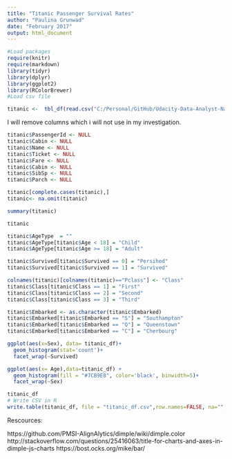 ```yaml
---
title: "Titanic Passenger Survival Rates"
author: "Paulina Grunwad"
date: "February 2017"
output: html_document
---
```



```r
#Load packages
require(knitr)
require(markdown)
library(tidyr)
library(dplyr)
library(ggplot2)
library(RColorBrewer)
#Load csv file

titanic <-  tbl_df(read.csv("C:/Personal/GitHub/Udacity-Data-Analyst-Nanodegree/Project 6 - Make Effective Data Visualization/Final project/data/titanic_data.csv"))
```


I will remove columns which i will not use in my investigation.

```r
titanic$PassengerId <- NULL
titanic$Cabin <- NULL
titanic$Name <- NULL
titanic$Ticket <- NULL
titanic$Fare <- NULL
titanic$Cabin <- NULL
titanic$SibSp <- NULL
titanic$Parch <- NULL

titanic[complete.cases(titanic),]
titanic<- na.omit(titanic)

```


```r
summary(titanic)
```

```r

titanic
```


```r
titanic$AgeType  = ""
titanic$AgeType[titanic$Age < 18] = "Child"
titanic$AgeType[titanic$Age >= 18] = "Adult"

titanic$Survived[titanic$Survived == 0] = "Persihed"
titanic$Survived[titanic$Survived == 1] = "Survived"

colnames(titanic)[colnames(titanic)=="Pclass"] <- "Class"
titanic$Class[titanic$Class == 1] = "First"
titanic$Class[titanic$Class == 2] = "Second"
titanic$Class[titanic$Class == 3] = "Third"

titanic$Embarked <- as.character(titanic$Embarked)
titanic$Embarked[titanic$Embarked == "S"] = "Southampton"
titanic$Embarked[titanic$Embarked == "Q"] = "Queenstown"
titanic$Embarked[titanic$Embarked == "C"] = "Cherbourg"

```




```r
ggplot(aes(x=Sex), data= titanic_df)+
  geom_histogram(stat='count')+
  facet_wrap(~Survived)
```


```r
ggplot(aes(x= Age),data=titanic_df) +
  geom_histogram(fill = "#7CB9E8", color='black', binwidth=5)+
  facet_wrap(~Sex)
```



```r
titanic_df
# Write CSV in R
write.table(titanic_df, file = "titanic_df.csv",row.names=FALSE, na="",col.names=FALSE, sep=",")
```

Rescources:

https://github.com/PMSI-AlignAlytics/dimple/wiki/dimple.color
http://stackoverflow.com/questions/25416063/title-for-charts-and-axes-in-dimple-js-charts
https://bost.ocks.org/mike/bar/